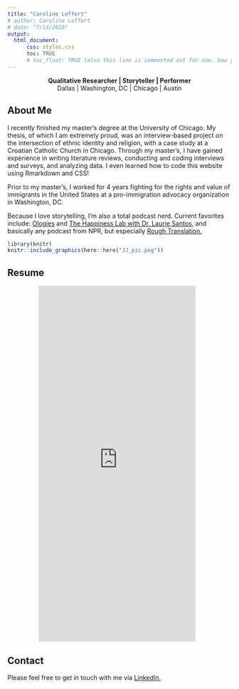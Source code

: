 ```yaml
---
title: "Caroline Leffert"
# author: Caroline Leffert
# date: "7/13/2020"
output: 
  html_document:
      css: styles.css
      toc: TRUE
      # toc_float: TRUE (also this line is commented out for now. how you comment out lines is by doing command-shift-c)
---
```


<div class = transbox>

<center> **Qualitative Researcher | Storyteller | Performer** </center>
<center> Dallas | Washington, DC | Chicago | Austin </center>

<!-- Apparently the thing above ONLY responds to "body" and "p" maybe? I can't assign it as a subheading or anything -->

## About Me

I recently finished my master's degree at the University of Chicago. My thesis, of which I am extremely proud, was an interview-based project on the intersection of ethnic identity and religion, with a case study at a Croatian Catholic Church in Chicago. Through my master's, I have gained experience in writing literature reviews, conducting and coding interviews and surveys, and analyzing data. I even learned how to code this website using Rmarkdown and CSS!


Prior to my master's, I worked for 4 years fighting for the rights and value of immigrants in the United States at a pro-immigration advocacy organization in Washington, DC.


Because I love storytelling, I'm also a total podcast nerd. Current favorites include: [Ologies](https://www.alieward.com/ologies) and [The Happiness Lab with Dr. Laurie Santos](https://www.happinesslab.fm/), and basically any podcast from NPR, but especially <!--[Latino USA](https://www.latinousa.org/), [Life Kit](https://www.npr.org/lifekit), and -->[Rough Translation.](https://www.npr.org/podcasts/510324/rough-translation)

<!-- This is how I chose to subvert how to insert a picture (which is ![](picture title goes here)) -->
```r
library(knitr)
knitr::include_graphics(here::here("JJ_pic.png"))

```




## Resume

<div>
<iframe src="https://carolineleffert.github.io/carolineleffert/Caroline_Leffert_Resume_Website.pdf" style="width: 70%; height:800px; margin-left: 70px;" frameborder="0">
</iframe>
</div>


## Contact

Please feel free to get in touch with me via [LinkedIn.](https://www.linkedin.com/in/carolineleffert1215/)





